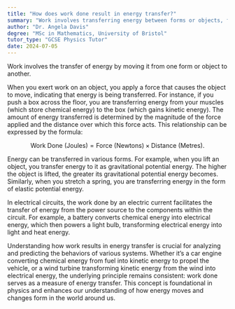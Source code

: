 ```yaml
---
title: "How does work done result in energy transfer?"
summary: "Work involves transferring energy between forms or objects, facilitating the movement and transformation of energy in various contexts."
author: "Dr. Angela Davis"
degree: "MSc in Mathematics, University of Bristol"
tutor_type: "GCSE Physics Tutor"
date: 2024-07-05
---
```


Work involves the transfer of energy by moving it from one form or object to another.

When you exert work on an object, you apply a force that causes the object to move, indicating that energy is being transferred. For instance, if you push a box across the floor, you are transferring energy from your muscles (which store chemical energy) to the box (which gains kinetic energy). The amount of energy transferred is determined by the magnitude of the force applied and the distance over which this force acts. This relationship can be expressed by the formula:

$$
\text{Work Done (Joules)} = \text{Force (Newtons)} \times \text{Distance (Metres)}.
$$

Energy can be transferred in various forms. For example, when you lift an object, you transfer energy to it as gravitational potential energy. The higher the object is lifted, the greater its gravitational potential energy becomes. Similarly, when you stretch a spring, you are transferring energy in the form of elastic potential energy.

In electrical circuits, the work done by an electric current facilitates the transfer of energy from the power source to the components within the circuit. For example, a battery converts chemical energy into electrical energy, which then powers a light bulb, transforming electrical energy into light and heat energy.

Understanding how work results in energy transfer is crucial for analyzing and predicting the behaviors of various systems. Whether it’s a car engine converting chemical energy from fuel into kinetic energy to propel the vehicle, or a wind turbine transforming kinetic energy from the wind into electrical energy, the underlying principle remains consistent: work done serves as a measure of energy transfer. This concept is foundational in physics and enhances our understanding of how energy moves and changes form in the world around us.
    